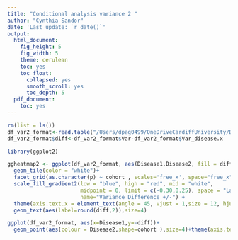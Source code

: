 ```yaml
---
title: "Conditional analysis variance 2 "
author: "Cynthia Sandor"
date: 'Last update: `r date()`'
output:
  html_document:
    fig_height: 5
    fig_width: 5
    theme: cerulean
    toc: yes
    toc_float:
      collapsed: yes
      smooth_scroll: yes
      toc_depth: 5
  pdf_document:
    toc: yes
---
```





```r

rm(list = ls())
df_var2_format<-read.table("/Users/dpag0499/OneDriveCardiffUniversity/Documents/PROJECTS/gemma_R/src/disease_axis/cond_proportion_variance_ad_ibd_uc/df_var-cond2.txt",h=T)
df_var2_format$diff<-df_var2_format$Var-df_var2_format$Var_disease.x
```


```r
library(ggplot2)

ggheatmap2 <- ggplot(df_var2_format, aes(Disease1,Disease2, fill = diff))+
  geom_tile(color = "white")+
  facet_grid(as.character(p) ~ cohort , scales='free_x', space="free_x") +
  scale_fill_gradient2(low = "blue", high = "red", mid = "white",
                       midpoint = 0, limit = c(-0.30,0.25), space = "Lab",
                       name="Variance Difference +/-") +
  theme(axis.text.x = element_text(angle = 45, vjust = 1,size = 12, hjust = 1))+
  geom_text(aes(label=round(diff,2)),size=4)


```


```r


ggplot(df_var2_format, aes(x=Disease1,y=-diff))+
  geom_point(aes(colour = Disease2,shape=cohort ),size=4)+theme(axis.text=element_text(size=17),axis.title=element_text(size=17))+ facet_grid( ~ as.character(p), scales='free_x', space="free_x") 
 



```


